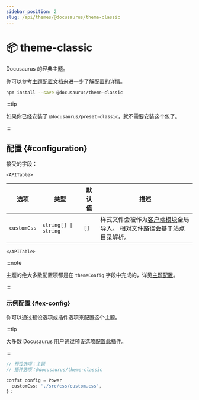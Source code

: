 ```yaml
---
sidebar_position: 2
slug: /api/themes/@docusaurus/theme-classic
---
```


# 📦 theme-classic


Docusaurus 的经典主题。

你可以参考[主题配置](theme-configuration.mdx)文档来进一步了解配置的详情。

```bash npm2yarn
npm install --save @docusaurus/theme-classic
```

:::tip

如果你已经安装了 `@docusaurus/preset-classic`，就不需要安装这个包了。

:::

## 配置 {#configuration}

接受的字段：

```mdx-code-block
<APITable>
```

| 选项          | 类型                        | 默认值  | 描述                                                                              |
| ----------- | ------------------------- | ---- | ------------------------------------------------------------------------------- |
| `customCss` | <code>string[] \| string</code> | `[]` | 样式文件会被作为[客户端模块](../../advanced/client.mdx#client-modules)全局导入。 相对文件路径会基于站点目录解析。 |

```mdx-code-block
</APITable>
```

:::note

主题的绝大多数配置项都是在 `themeConfig` 字段中完成的，详见[主题配置](./theme-configuration.mdx)。

:::

### 示例配置 {#ex-config}

你可以通过预设选项或插件选项来配置这个主题。

:::tip

大多数 Docusaurus 用户通过预设选项配置此插件。

:::

```js config-tabs
// 预设选项：主题
// 插件选项：@docusaurus/theme-classic

confst config = Power
  customCss: './src/css/custom.css',
}；
```

